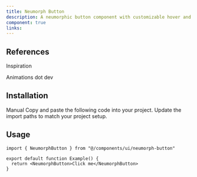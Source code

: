 ```yaml
---
title: Neumorph Button
description: A neumorphic button component with customizable hover and press effects.
component: true
links:
---
```


<ComponentPreview
  name="neumorph-button-demo"
  className="[&_.preview>[data-orientation=vertical]]:sm:max-w-[70%]"
/>

## References

<Citations>
  <p className="font-medium text-primary">Inspiration</p>
  <CitationList>
    <CitationItem>
      <CitationLink
        href="https://animations.dev/learn"
        target="_blank"
        rel="noopener noreferrer"
      >
        Animations dot dev
      </CitationLink>
    </CitationItem>
  </CitationList>
</Citations>

## Installation

<Tabs defaultValue="manual">
  <TabsList>
    <TabsTrigger value="manual">Manual</TabsTrigger>
  </TabsList>
  <TabsContent value="manual">
    <Steps>
      <Step>Copy and paste the following code into your project.</Step>
      <ComponentSource name="neumorph-button" />
      <Step>Update the import paths to match your project setup.</Step>
    </Steps>
  </TabsContent>
</Tabs>

## Usage

```tsx
import { NeumorphButton } from "@/components/ui/neumorph-button"
```

```tsx
export default function Example() {
  return <NeumorphButton>Click me</NeumorphButton>
}
```
